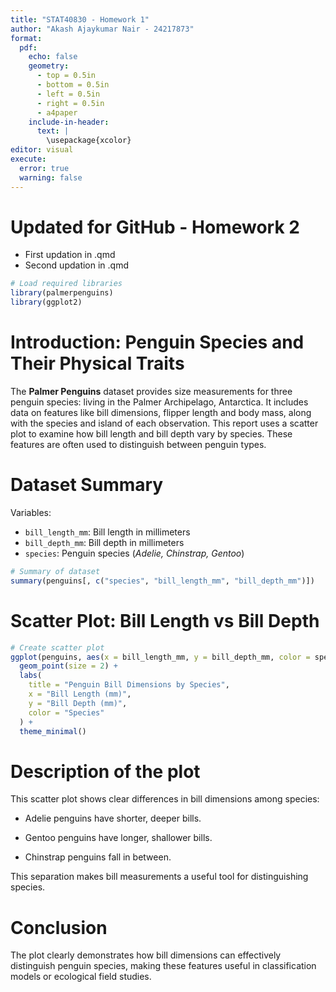 ---
title: "STAT40830 - Homework 1"
author: "Akash Ajaykumar Nair - 24217873"
format: 
  pdf:
    echo: false
    geometry:                  
      - top = 0.5in
      - bottom = 0.5in
      - left = 0.5in
      - right = 0.5in
      - a4paper
    include-in-header: 
      text: |
        \usepackage{xcolor}
editor: visual
execute: 
  error: true                        
  warning: false
---

# Updated for GitHub - Homework 2

- First updation in .qmd
- Second updation in .qmd

```{r setup, include=FALSE, message=FALSE, warning=FALSE}
# Load required libraries
library(palmerpenguins)
library(ggplot2)
```

# Introduction: Penguin Species and Their Physical Traits

The **Palmer Penguins** dataset provides size measurements for three penguin species: \textcolor{red}{Adelie, Chinstrap and Gentoo} living in the Palmer Archipelago, Antarctica. It includes data on features like bill dimensions, flipper length and body mass, along with the species and island of each observation. This report uses a scatter plot to examine how bill length and bill depth vary by species. These features are often used to distinguish between penguin types.

# Dataset Summary

Variables:

-   `bill_length_mm`: Bill length in millimeters
-   `bill_depth_mm`: Bill depth in millimeters
-   `species`: Penguin species (*Adelie, Chinstrap, Gentoo*)

```{r}
# Summary of dataset
summary(penguins[, c("species", "bill_length_mm", "bill_depth_mm")])
```

# Scatter Plot: Bill Length vs Bill Depth

```{r, fig.align='center'}
# Create scatter plot
ggplot(penguins, aes(x = bill_length_mm, y = bill_depth_mm, color = species)) +
  geom_point(size = 2) +
  labs(
    title = "Penguin Bill Dimensions by Species",
    x = "Bill Length (mm)",
    y = "Bill Depth (mm)",
    color = "Species"
  ) +
  theme_minimal()
```

# Description of the plot

This scatter plot shows clear differences in bill dimensions among species:

-   Adelie penguins have shorter, deeper bills.

-   Gentoo penguins have longer, shallower bills.

-   Chinstrap penguins fall in between.

This separation makes bill measurements a useful tool for distinguishing species.

# Conclusion

The plot clearly demonstrates how bill dimensions can effectively distinguish penguin species, making these features useful in classification models or ecological field studies.
